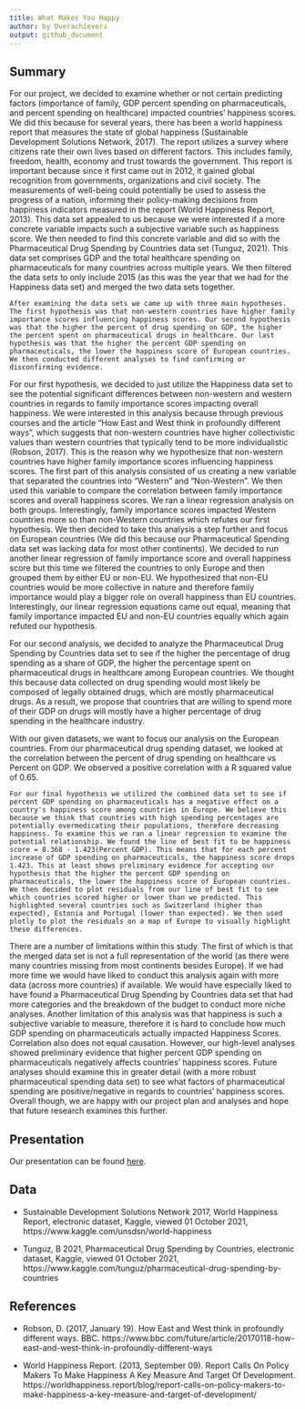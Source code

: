 ```yaml
---
title: What Makes You Happy
author: by Overachievers
output: github_document
---
```


## Summary


For our project, we decided to examine whether or not certain predicting factors (importance of family, GDP percent spending on pharmaceuticals, and percent spending on healthcare) impacted countries’ happiness scores. We did this because for several years, there has been a world happiness report that measures the state of global happiness (Sustainable Development Solutions Network, 2017). The report utilizes a survey where citizens rate their own lives based on different factors. This includes family, freedom, health, economy and trust towards the government. This report is important because since it first came out in 2012, it gained global recognition from governments, organizations and civil society. The measurements of well-being could potentially be used to assess the progress of a nation, informing their policy-making decisions from happiness indicators measured in the report (World Happiness Report, 2013). This data set appealed to us because we were interested if a more concrete variable impacts such a subjective variable such as happiness score. We then needed to find this concrete variable and did so with the Pharmaceutical Drug Spending by Countries data set (Tunguz, 2021). This data set comprises GDP and the total healthcare spending on pharmaceuticals for many countries across multiple years. We then filtered the data sets to only include 2015 (as this was the year that we had for the Happiness data set) and merged the two data sets together. 

	After examining the data sets we came up with three main hypotheses. The first hypothesis was that non-western countries have higher family importance scores influencing happiness scores. Our second hypothesis was that the higher the percent of drug spending on GDP, the higher the percent spent on pharmaceutical drugs in healthcare. Our last hypothesis was that the higher the percent GDP spending on pharmaceuticals, the lower the happiness score of European countries. We then conducted different analyses to find confirming or disconfirming evidence. 

For our first hypothesis, we decided to just utilize the Happiness data set to see the potential significant differences between non-western and western countries in regards to family importance scores impacting overall happiness. We were interested in this analysis because through previous courses and the article “How East and West think in profoundly different ways”, which suggests that non-western countries have higher collectivistic values than western countries that typically tend to be more individualistic (Robson, 2017). This is the reason why we hypothesize that non-western countries have higher family importance scores influencing happiness scores. The first part of this analysis consisted of us creating a new variable that separated the countries into “Western” and “Non-Western”. We then used this variable to compare the correlation between family importance scores and overall happiness scores. We ran a linear regression analysis on both groups. Interestingly, family importance scores impacted Western countries more so than non-Western countries which refutes our first hypothesis. We then decided to take this analysis a step further and focus on European countries (We did this because our Pharmaceutical Spending data set was lacking data for most other continents). We decided to run another linear regression of family importance score and overall happiness score but this time we filtered the countries to only Europe and then grouped them by either EU or non-EU. We hypothesized that non-EU countries would be more collective in nature and therefore family importance would play a bigger role on overall happiness than EU countries. Interestingly, our linear regression equations came out equal, meaning that family importance impacted EU and non-EU countries equally which again refuted our hypothesis. 

  For our second analysis, we decided to analyze the Pharmaceutical Drug Spending by Countries data set to see if  the higher the percentage of drug spending as a share of GDP, the higher the percentage spent on pharmaceutical drugs in healthcare among European countries. We thought this because data collected on drug spending would most likely be composed of legally obtained drugs, which are mostly pharmaceutical drugs. As a result, we propose that countries that are willing to spend more of their GDP on drugs will mostly have a higher percentage of drug spending in the healthcare industry. 

  With our given datasets, we want to focus our analysis on the European countries. From our pharmaceutical drug spending dataset, we looked at the correlation between the percent of drug spending on healthcare vs Percent on GDP. We observed a positive correlation with a R squared value of 0.65.

	For our final hypothesis we utilized the combined data set to see if percent GDP spending on pharmaceuticals has a negative effect on a country's happiness score among countries in Europe. We believe this because we think that countries with high spending percentages are potentially overmedicating their populations, therefore decreasing happiness. To examine this we ran a linear regression to examine the potential relationship. We found the line of best fit to be happiness score = 8.368 - 1.423(Percent GDP). This means that for each percent increase of GDP spending on pharmaceuticals, the happiness score drops 1.423. This at least shows preliminary evidence for accepting our hypothesis that the higher the percent GDP spending on pharmaceuticals, the lower the happiness score of European countries. We then decided to plot residuals from our line of best fit to see which countries scored higher or lower than we predicted. This highlighted several countries such as Switzerland (higher than expected), Estonia and Portugal (lower than expected). We then used plotly to plot the residuals on a map of Europe to visually highlight these differences. 
	
  There are a number of limitations within this study. The first of which is that the merged data set is not a full representation of the world (as there were many countries missing from most continents besides Europe). If we had more time we would have liked to conduct this analysis again with more data (across more countries) if available. We would have especially liked to have found a Pharmaceutical Drug Spending by Countries data set that had more categories and the breakdown of the budget to conduct more niche analyses. Another limitation of this analysis was that happiness is such a subjective variable to measure, therefore it is hard to conclude how much GDP spending on pharmaceuticals actually impacted Happiness Scores. Correlation also does not equal causation. However, our high-level analyses showed preliminary evidence that higher percent GDP spending on pharmaceuticals negatively affects countries’ happiness scores. Future analyses should examine this in greater detail (with a more robust pharmaceutical spending data set) to see what factors of pharmaceutical spending are positive/negative in regards to countries’ happiness scores. Overall though, we are happy with our project plan and analyses and hope that future research examines this further. 


## Presentation

Our presentation can be found [here](presentation/presentation.html).

## Data

* Sustainable Development Solutions Network 2017, World Happiness Report, electronic dataset, Kaggle, viewed 01 October 2021, https://www.kaggle.com/unsdsn/world-happiness

* Tunguz, B 2021, Pharmaceutical Drug Spending by Countries, electronic dataset, Kaggle, viewed 01 October 2021, https://www.kaggle.com/tunguz/pharmaceutical-drug-spending-by-countries

## References

* Robson, D. (2017, January 19). How East and West think in profoundly different ways. BBC. https://www.bbc.com/future/article/20170118-how-east-and-west-think-in-profoundly-different-ways

* World Happiness Report. (2013, September 09). Report Calls On Policy Makers To Make Happiness A Key Measure And Target Of Development. https://worldhappiness.report/blog/report-calls-on-policy-makers-to-make-happiness-a-key-measure-and-target-of-development/

